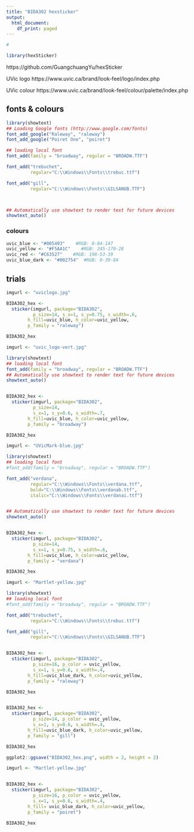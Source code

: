 ```yaml
---
title: "BIDA302 hexsticker"
output:
  html_document:
    df_print: paged
---
```



```r

# 

library(hexSticker)

```

https://github.com/GuangchuangYu/hexSticker 

UVic logo
https://www.uvic.ca/brand/look-feel/logo/index.php 


UVic colour
https://www.uvic.ca/brand/look-feel/colour/palette/index.php


## fonts & colours

```r

library(showtext)
## Loading Google fonts (http://www.google.com/fonts)
font_add_google("Raleway", "raleway")
font_add_google("Poiret One", "poiret")

## loading local font 
font_add(family = "broadway", regular = "BROADW.TTF")

font_add("trebuchet",
         regular="C:\\Windows\\Fonts\\trebuc.ttf")

font_add("gill",
         regular="C:\\Windows\\Fonts\\GILSANUB.TTF")



## Automatically use showtext to render text for future devices
showtext_auto()


```


### colours


```r

uvic_blue <- "#005493"    #RGB: 0-84-147
uvic_yellow <- "#F5AA1C"    #RGB: 245-170-28  
uvic_red <- "#C63527"    #RGB: 198-53-39
uvic_blue_dark <- "#002754"  #RGB: 0-39-84

```




## trials

```r


imgurl <- "uviclogo.jpg"

BIDA302_hex <- 
  sticker(imgurl, package="BIDA302", 
          p_size=14, s_x=1, s_y=0.75, s_width=.6,
        h_fill=uvic_blue, h_color=uvic_yellow,
        p_family = "raleway")

BIDA302_hex

```



```r

imgurl <- "uvic_logo-vert.jpg"

library(showtext)
## loading local font 
font_add(family = "broadway", regular = "BROADW.TTF")
## Automatically use showtext to render text for future devices
showtext_auto()


BIDA302_hex <- 
  sticker(imgurl, package="BIDA302", 
          p_size=14, 
          s_x=1, s_y=0.6, s_width=.7,
        h_fill=uvic_blue, h_color=uvic_yellow,
        p_family = "broadway")

BIDA302_hex

```



```r

imgurl <- "UVicMark-blue.jpg"

library(showtext)
## loading local font 
#font_add(family = "broadway", regular = "BROADW.TTF")

font_add("verdana",
         regular="C:\\Windows\\Fonts\\verdana.ttf",
         bold="C:\\Windows\\Fonts\\verdanab.ttf",
         italic="C:\\Windows\\Fonts\\verdanai.ttf")


## Automatically use showtext to render text for future devices
showtext_auto()


BIDA302_hex <- 
  sticker(imgurl, package="BIDA302", 
          p_size=14, 
          s_x=1, s_y=0.75, s_width=.6,
        h_fill=uvic_blue, h_color=uvic_yellow,
        p_family = "verdana")

BIDA302_hex

```




```r

imgurl <- "Martlet-yellow.jpg"

library(showtext)
## loading local font 
#font_add(family = "broadway", regular = "BROADW.TTF")

font_add("trebuchet",
         regular="C:\\Windows\\Fonts\\trebuc.ttf")

font_add("gill",
         regular="C:\\Windows\\Fonts\\GILSANUB.TTF")


BIDA302_hex <- 
  sticker(imgurl, package="BIDA302", 
          p_size=16, p_color = uvic_yellow,
          s_x=1, s_y=0.6, s_width=.4,
        h_fill=uvic_blue_dark, h_color=uvic_yellow,
        p_family = "raleway")

BIDA302_hex


BIDA302_hex <- 
  sticker(imgurl, package="BIDA302", 
          p_size=14, p_color = uvic_yellow,
          s_x=1, s_y=0.6, s_width=.4,
        h_fill=uvic_blue_dark, h_color=uvic_yellow,
        p_family = "gill")

BIDA302_hex

ggplot2::ggsave("BIDA302_hex.png", width = 2, height = 2)


```



```r

imgurl <- "Martlet-yellow.jpg"


BIDA302_hex <- 
  sticker(imgurl, package="BIDA302", 
          p_size=16, p_color = uvic_yellow,
          s_x=1, s_y=0.6, s_width=.4,
        h_fill= uvic_blue_dark, h_color=uvic_yellow,
        p_family = "poiret")

BIDA302_hex


```
